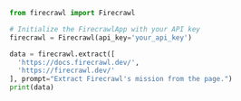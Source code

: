 ```python Python
from firecrawl import Firecrawl

# Initialize the FirecrawlApp with your API key
firecrawl = Firecrawl(api_key='your_api_key')

data = firecrawl.extract([
  'https://docs.firecrawl.dev/',
  'https://firecrawl.dev/'
], prompt="Extract Firecrawl's mission from the page.")
print(data)
```
